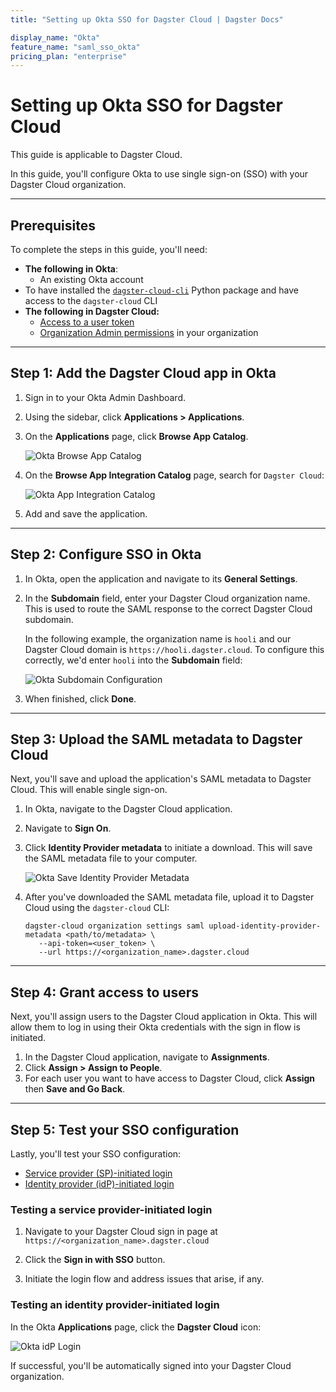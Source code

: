 ```yaml
---
title: "Setting up Okta SSO for Dagster Cloud | Dagster Docs"

display_name: "Okta"
feature_name: "saml_sso_okta"
pricing_plan: "enterprise"
---
```


# Setting up Okta SSO for Dagster Cloud

<Note>This guide is applicable to Dagster Cloud.</Note>

In this guide, you'll configure Okta to use single sign-on (SSO) with your Dagster Cloud organization.

---

## Prerequisites

To complete the steps in this guide, you'll need:

- **The following in Okta**:
  - An existing Okta account
- To have installed the [`dagster-cloud-cli`](https://pypi.org/project/dagster-cloud-cli/) Python package and have access to the `dagster-cloud` CLI
- **The following in Dagster Cloud:**
  - [Access to a user token](/dagster-cloud/account/managing-user-agent-tokens#managing-user-tokens)
  - [Organization Admin permissions](/dagster-cloud/account/managing-users#understanding-user-permissions) in your organization

---

## Step 1: Add the Dagster Cloud app in Okta

1. Sign in to your Okta Admin Dashboard.

2. Using the sidebar, click **Applications > Applications**.

3. On the **Applications** page, click **Browse App Catalog**.

   <Image
   alt="Okta Browse App Catalog"
   src="/images/dagster-cloud/sso/okta/browse_app_catalog.jpg"
   width={1262}
   height={296}
   />

4. On the **Browse App Integration Catalog** page, search for `Dagster Cloud`:

   <Image
   alt="Okta App Integration Catalog"
   src="/images/dagster-cloud/sso/okta/app_integration_catalog.png"
   width={2531}
   height={1395}
   />

5. Add and save the application.

---

## Step 2: Configure SSO in Okta

1. In Okta, open the application and navigate to its **General Settings**.

2. In the **Subdomain** field, enter your Dagster Cloud organization name. This is used to route the SAML response to the correct Dagster Cloud subdomain.

   In the following example, the organization name is `hooli` and our Dagster Cloud domain is `https://hooli.dagster.cloud`. To configure this correctly, we'd enter `hooli` into the **Subdomain** field:

   <Image
   alt="Okta Subdomain Configuration"
   src="/images/dagster-cloud/sso/okta/subdomain_configuration.jpg"
   width={2560}
   height={1437}
   />

3. When finished, click **Done**.

---

## Step 3: Upload the SAML metadata to Dagster Cloud

Next, you'll save and upload the application's SAML metadata to Dagster Cloud. This will enable single sign-on.

1. In Okta, navigate to the Dagster Cloud application.

2. Navigate to **Sign On**.

3. Click **Identity Provider metadata** to initiate a download. This will save the SAML metadata file to your computer.

   <Image
   alt="Okta Save Identity Provider Metadata"
   src="/images/dagster-cloud/sso/okta/save_identity_provider_metadata.jpg"
   width={1431}
   height={687}
   />

4. After you've downloaded the SAML metadata file, upload it to Dagster Cloud using the `dagster-cloud` CLI:

   ```shell
   dagster-cloud organization settings saml upload-identity-provider-metadata <path/to/metadata> \
      --api-token=<user_token> \
      --url https://<organization_name>.dagster.cloud
   ```

---

## Step 4: Grant access to users

Next, you'll assign users to the Dagster Cloud application in Okta. This will allow them to log in using their Okta credentials with the sign in flow is initiated.

1. In the Dagster Cloud application, navigate to **Assignments**.
2. Click **Assign > Assign to People**.
3. For each user you want to have access to Dagster Cloud, click **Assign** then **Save and Go Back**.

---

## Step 5: Test your SSO configuration

Lastly, you'll test your SSO configuration:

- [Service provider (SP)-initiated login](#testing-a-service-provider-initiated-login)
- [Identity provider (idP)-initiated login](#testing-an-identity-provider-initiated-login)

### Testing a service provider-initiated login

1. Navigate to your Dagster Cloud sign in page at `https://<organization_name>.dagster.cloud`

2. Click the **Sign in with SSO** button.

3. Initiate the login flow and address issues that arise, if any.

### Testing an identity provider-initiated login

In the Okta **Applications** page, click the **Dagster Cloud** icon:

<Image
alt="Okta idP Login"
src="/images/dagster-cloud/sso/okta/idp_login.png"
width={1150}
height={780}
/>

If successful, you'll be automatically signed into your Dagster Cloud organization.
